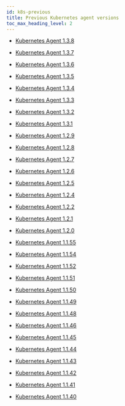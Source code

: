 ```yaml
---
id: k8s-previous
title: Previous Kubernetes agent versions
toc_max_heading_level: 2
---
```


-   [Kubernetes Agent 1.3.8](k8s-1_3_8)

-   [Kubernetes Agent 1.3.7](k8s-1_3_7)

-   [Kubernetes Agent 1.3.6](k8s-1_3_6)

-   [Kubernetes Agent 1.3.5](k8s-1_3_5)

-   [Kubernetes Agent 1.3.4](k8s-1_3_4)

-   [Kubernetes Agent 1.3.3](k8s-1_3_3)

-   [Kubernetes Agent 1.3.2](k8s-1_3_2)

-   [Kubernetes Agent 1.3.1](k8s-1_3_1)

-   [Kubernetes Agent 1.2.9](k8s-1_2_9)

-   [Kubernetes Agent 1.2.8](k8s-1_2_8)

-   [Kubernetes Agent 1.2.7](k8s-1_2_7)

-   [Kubernetes Agent 1.2.6](k8s-1_2_6)

-   [Kubernetes Agent 1.2.5](k8s-1_2_5)

-   [Kubernetes Agent 1.2.4](k8s-1_2_4)

-   [Kubernetes Agent 1.2.2](k8s-1_2_2)

-   [Kubernetes Agent 1.2.1](k8s-1_2_1)

-   [Kubernetes Agent 1.2.0](k8s-1_2_0)

-   [Kubernetes Agent 1.1.55](k8s-1_1_55)

-   [Kubernetes Agent 1.1.54](k8s-1_1_54)

-   [Kubernetes Agent 1.1.52](k8s-1_1_52)

-   [Kubernetes Agent 1.1.51](k8s-1_1_51)

-   [Kubernetes Agent 1.1.50](k8s-1_1_50)

-   [Kubernetes Agent 1.1.49](k8s-1_1_49)

-   [Kubernetes Agent 1.1.48](k8s-1_1_48)

-   [Kubernetes Agent 1.1.46](k8s-1_1_46)

-   [Kubernetes Agent 1.1.45](k8s-1_1_45)

-   [Kubernetes Agent 1.1.44](k8s-1_1_44)

-   [Kubernetes Agent 1.1.43](k8s-1_1_43)

-   [Kubernetes Agent 1.1.42](k8s-1_1_42)

-   [Kubernetes Agent 1.1.41](k8s-1_1_41)

-   [Kubernetes Agent 1.1.40](k8s-1_1_40)

